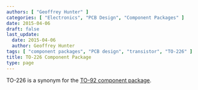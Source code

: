 ```yaml
---
authors: [ "Geoffrey Hunter" ]
categories: [ "Electronics", "PCB Design", "Component Packages" ]
date: 2015-04-06
draft: false
last_update:
  date: 2015-04-06
  author: Geoffrey Hunter
tags: [ "component packages", "PCB design", "transistor", "TO-226" ]
title: TO-226 Component Package
type: page
---
```



TO-226 is a synonym for the [TO-92 component package](/pcb-design/component-packages/to-92-component-package/).
